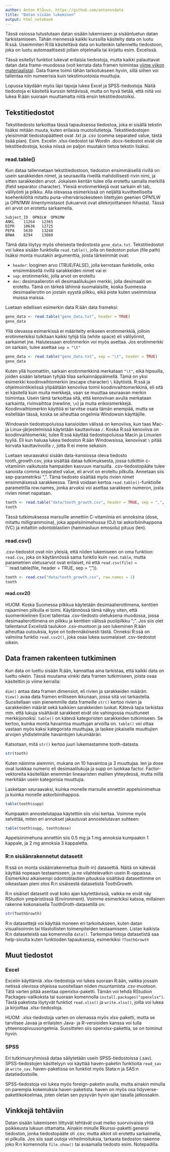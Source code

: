 ```yaml
---
author: Anton Klåvus, https://github.com/antonvsdata
title: "Datan sisään lukeminen"
output: html_notebook
---
```


Tässä osiossa tutustutaan datan sisään lukemiseen ja sisäänluetun datan tarkistamiseen. Tähän mennessä kaikki kurssilla käsitelty data on luotu R:ssä. Useimmiten R:llä käsiteltävä data on kuitenkin tallennettu tiedostoon, joka on luotu automaattisesti jollain ohjelmalla tai kirjattu esim. Excelissä.

Tässä esitellyt funktiot lukevat erilaisia tiedostoja, mutta kaikki palauttavat datan data frame-muodossa (voit kerrata data framen toimintaa [viime viikon materiaalista](https://github.com/antonvsdata/r_intro/tree/master/viikko_3#data-frame)). Data frame toimii tähän tarkoitukseen hyvin, sillä siihen voi tallentaa niin numeerisia kuin tekstimuotoisia muuttujia.

Lopussa käydään myös läpi tapoja lukea Excel ja SPSS-tiedostoja. Näitä tiedostoja ei käsitellä kurssin tehtävissä, mutta on hyvä tietää, että niitä voi lukea R:ään suoraan muuttamatta niitä ensin tekstitiedostoiksi.

## Tekstitiedostot

Tekstitiedosto tarkoittaa tässä tapauksessa tiedostoa, joka ei sisällä tekstin lisäksi mitään muuta, kuten erilaisia muotoilutietoja. Tekstitiedostojen yleisimmät tiedostopäätteet ovat .txt ja .csv (comma separated value, tästä lisää pian). Esim. Excelin .xlsx-tiedostot tai Wordin .docx-tiedostot eivät ole tekstitiedostoja, koska niissä on paljon muutakin tietoa tekstin lisäksi.

### read.table()

Kun dataa tallennetaan tekstitiedostoon, tiedoston ensimmäisellä rivillä on usein sarakkeiden nimet, ja seuraavilla riveillä mahdollisesti rivin nimi, ja sitten sarakkeiden arvot. Jokaisen kentän tulee olla erotettu samalla merkillä (field separator character). Yleisiä erotinmerkkejä ovat sarkain eli tab, välilyönti ja pilkku. Alla olevassa esimerkissä on neljältä kuvitteelliselta koehenkilöltä mitattu puna-vihervärisokeuteen liitettyjen geenien OPN1LW ja OPN1MW ilmentymistasot (lukuarvot ovat allekirjoittaneen hihasta). Tässä eri arvot on erotettu sarkaimella.

```
Subject_ID	OPN1LW	OPN1MW
ANKL	11264	12365
DIPR	10636	12725
PEPA	5630	13248
BRWA	8294	13060
```

Tämä data löytyy myös oheisesta tiedostosta ```gene_data.txt```. Tekstitiedostot voi lukea sisään funktiolla ```read.table()```, jolla on tiedoston polun (file path) lisäksi monta muutakin argumenttia, joista tärkeimmät ovat:

- ```header```: looginen arvo (TRUE/FALSE), jolla kerrotaan funktiolle, onko ensimmäisellä rivillä sarakkeiden nimet vai ei
- ```sep```: erotinmerkki, jolla arvot on eroteltu
- ```dec```: desimaalierotin eli desimaalilukujen merkki, jolla desimaalit on eroteltu. Tämä on tärkeä lähinnä suomalaisille, koska Suomessa desimaalierotin on jostain syystä pilkku, eikä piste kuten useimmissa muissa maissa.

Luetaan edellisen esimerkin data R:ään data frameksi:

```r
gene_data <- read.table("gene_data.txt", header = TRUE)
gene_data
```

Yllä olevassa esimerkissä ei määritelty erikseen erotinmerkkiä, jolloin erotinmerkiksi tulkitaan kaikki tyhjä tila (white space) eli välilyönnit, sarkaimet jne. Halutessaan erotinmerkin voi myös asettaa. Jos erotinmerkki on sarkain, tulee asettaa ```sep = "\t"```

```r
gene_data <- read.table("gene_data.txt", sep = "\t", header = TRUE)
gene_data
```

Kuten yllä huomattiin, sarkain erotinmerkkinä merkataan ```"\t"```, eikä hipsuilla, joiden sisään laitetaan tyhjää tilaa sarkainnäppäimellä. Tämä on yksi esimerkki koodinvaihtomerkin (escape character) ```\``` käytöstä. R:ssä ja ohjelmointikielissä ylipäätään kenoviiva toimii koodinvaihtomerkkinä, eli sitä ei käsitellä kuin muita merkkejä, vaan se muuttaa seuraavan merkin toimintaa. Usein tämä tarkoittaa sitä, että kenoviivan avulla merkataan sarkainta, rivinvaihtoa (newline, ```\n```) ja muita erikoismerkkejä. Koodinvaihtomerkin käyttöä ei tarvitse osata tämän enempää, mutta se esitellään tässä, koska se aiheuttaa ongelmia Windowsin käyttäjille.

Windowsin tiedostopoluissa kansioiden välissä on kenoviiva, kun taas Mac- ja Linux-järjestelmissä käytetään kauttaviivaa ```/```. Koska R:ssä kenoviiva on koodinvaihtomerkki, tulee R:ssä käyttää tiedostopoluissa Macin ja Linuxien tyyliä. Eli kun haluaa lukea tiedoston R:ään Windowsissa, kenoviivat ```\``` pitää korvata kauttaviivoilla ```/```, jotta R ei mene sekaisin.

Luetaan seuraavaksi sisään data-kansiossa oleva tiedosto tooth_growth.csv, joka sisältää dataa tutkimuksesta, jossa tutkittiin c-vitamiinin vaikutusta hampaiden kasvuun marsuilla. .csv-tiedostopääte tulee sanoista comma separated value, eli arvot on eroteltu pilkulla. Annetaan siis sep-parametriksi ",". Tämä tiedosto sisältää myös rivien nimet ensimmäisessä sarakkeessa. Tämä voidaan kertoa ``` read.table()```-funktiolle parametrilla row.names, jonka arvoksi voi asettaa sarakkeen numeron, josta rivien nimet napataan.

```r
tooth <- read.table("data/tooth_growth.csv", header = TRUE, sep = ",", row.names = 1)
tooth
```

Tässä tutkimuksessa marsuille annettiin C-vitamiinia eri annoksina (dose, mitattu milligrammoina), joka appelsiinimehussa (OJ) tai askorbiinihappona (VC) ja mitattiin odontoblastien (hammasluun emosolu) pituus (len).

### read.csv()

.csv-tiedostot ovat niin yleisiä, että niiden lukemiseen on oma funktion: ```read.csv```, joka on käytännössä sama funktio kuin ```read.table```, mutta parametrien oletusarvot ovat erilaiset, nii että ```read.csv(file)``` ~ ```read.table(file, header = TRUE, sep = ",")). 

```r
tooth <- read.csv("data/tooth_growth.csv", row.names = 1)
tooth
```

#### read.csv2()

HUOM: Koska Suomessa pilkkua käytetään desimaalierottimena, kenttien rajaaminen pilkulla ei toimi. Käytännössä tämä näkyy siten, että suomenkielinen Excel tallentaa .csv-tiedosto oletuksena muodossa, jossa desimaalierottimena on pilkku ja kenttien välissä puolipilkku ";". Jos siis olet tallentanut Excelistä taulukon .csv-muotoon ja sen lukeminen R:ään aiheuttaa outouksia, kyse on todennäköisesti tästä. Onneksi R:ssä on valmiina funktio ```read.csv2()```, joka osaa lukea suomalaiset .csv-tiedostot oikein.


## Data framen rakenteen tutkiminen

Kun data on luettu sisään R:ään, kannattaa aina tarkistaa, että kaikki data on luettu oikein. Tässä muutama vinkki data framen tutkimiseen, joista osaa käsiteltiin jo viime kerralla:

```dim()``` antaa data framen dimensiot, eli rivien ja sarakkeiden määrän.  
```View()``` avaa data framen erilliseen ikkunaan, jossa sitä voi tarkastella. Suositellaan vain pienemmille data frameille
```str()``` kertoo rivien ja sarakkeiden määrät sekä kaikkien sarakkeiden luokat. Kätevä tapa tarkistaa mm. että lukuja sisältävät sarakkeet eivät ole vahingossa muuttuneet merkkijonoiksi.
```table()``` on kätevä kategoristen sarakkeiden tutkimiseen. Se kertoo, kuinka monta havaintoa muuttujan arvoilla on. ```table()``` voi ottaa vastaan myös kaksi kategorista muuttujaa, ja laskee jokaiselle muuttujien arvojen yhdistelmälle havaintojen lukumäärän.

Katsotaan, mitä ```str()``` kertoo juuri lukemastamme tooth-datasta.

```r
str(tooth)
```

Kuten näimme aiemmin, mukana on 10 havaintoa ja 3 muuttujaa. len ja dose ovat luokkaa numeric eli desimaalilukuja ja supp on luokkaa factor. Factor-vektoreita käsitellään enemmän lineaaristen mallien yhteydessä, mutta niillä merkitään usein kategorisia muuttujia. 

Lasketaan seuraavaksi, kuinka monelle marsulle annettiin appelsiinimehua ja kuinka monelle askorbiinihappoa. 

```r
table(tooth$supp)
```

Kumpaakin annostelutapaa käytettiin siis viisi kertaa. Voimme myös selvittää, miten eri annokset jakautuvat annostelutavan suhteen:

```r
table(tooth$supp, tooth$dose)
```

Appelsiinimehuna annettiin siis 0.5 mg ja 1 mg annoksia kumpaakin 1 kappale, ja 2 mg annoksia 3 kappaletta.

### R:n sisäänrakennetut datasetit

R:ssä on monta sisäänrakennettua (built-in) datasettiä. Näitä on kätevää käyttää nopeaan testaamiseen, ja ne vilahtelevatkin usein R-oppaissa. Esimerkiksi aikaisempi odontoblastien pituuksia sisältävä datasettimme on oikeastaan pieni otos R:n sisäisestä datasetistä ToothGrowth.

R:n sisäiset datasetit ovat koko ajan käytettävissä, vaikka ne eivät näy RStudion ympäristössä (Environment). Voimme esimerkiksi katsoa, millainen rakenne kokonaisella ToothGroth-datasetillä on:

```r
str(ToothGrowth)
```

R:n datasettejä voi käyttää moneen eri tarkoitukseen, kuten datan visualisoinnin tai tilastollisten toimenpiteiden testaamiseen. Listan kaikista R:n dataseteistä saa komennolla ```data()```. Tarkempia tietoja datasetistä saa help-sivulta kuten funktioden tapauksessa, esimerkiksi ```?ToothGrowth```

## Muut tiedostot

### Excel

Excelin käyttämiä .xlsx-tiedostoja voi lukea suoraan R:ään, vaikka jossain netissä olevissa ohjeissa suositellaan niiden muuntamista .csv-muotoon. Tätä varten pitää asentaa openxlsx-paketti. Tämän voi tehdä RStudion Packages-valikoksta tai suoraan komennolla ```install.packages("openxlsx")```. Tästä paketista löytyvät funktiot ```read.xlsx()``` ja ```write.xlsx()```, joilla voi lukea ja kirjoittaa .xlsx-tiedostoja.

HUOM: .xlsx-tiedostoja varten on olemassa myös xlsx-paketti, mutta se tarvitsee Javaa ja erilaisten Java- ja R-versioiden kanssa voi tulla yhteensopivuusongelmia. Suosittelen siis openxlsx-pakettia, se on toiminut hyvin.

### SPSS

Eri tutkimusryhmissä dataa säilytetään usein SPSS-tiedostoissa (.sav). SPSS-tiedostojen käsittelyyn voi käyttää haven-paketin funktioita ```read_sav``` ja ```write_sav```. haven-paketissa on funktiot myös Stata:n ja SAS:n datatiedostoille. 

SPSS-tiedostoja voi lukea myös foreign-paketin avulla, mutta ainakin minulla on parempia kokemuksia haven-paketista. haven on myös osa tidyverse-pakettikokoelmaa, joten oletan sen pysyvän hyvin ajan tasalla jatkossakin.


## Vinkkejä tehtäviin

Datan sisään lukemiseen liittyvät tehtävät ovat melko suorviivaisia yhtä poikkeusta lukuun ottamatta. Ainakin minulle Rkurssi-paketti generoi tiedoston, jonka tiedostopääte oli .csv, mutta alkiot oli erotettu sarkaimella, ei pilkulla. Jos siis saat outoja virheilmoituksia, tarkasta tiedoston rakenne joko R:n komennolla ```file.show()``` tai avaamalla tiedosto esim. Notepadilla.
